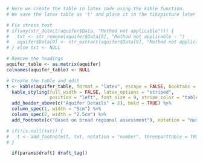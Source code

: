 
<!-- PAGE 1: Headers, table and boxplots -->



<!-- tikzpictures are finicky but allow you to be precise about document placement -->

<!-- 
NOTE: 
This block is a MARKDOWN comment block. But markdown isn't recognized when it's embedded inside latex code.
So any markdown between latex code blocks which \begin{...} and \end{...} won't work, including comments
So when commenting between \begin{...} and \end{...}, use either latex comments (%) or line r comments: `r #Comment`

This code below uses inline R input to be dynamic AND for comments 
-->

```r
# Here we create the table in latex code using the kable function.
# We save the latex table as 't' and place it in the tikzpicture later (see below)

# Fix stress text
# if(any(str_detect(aquifer$Data, "Method not applicable"))) {
#   txt <- str_remove(aquifer$Data[9], "Method not applicable - ")
#   aquifer$Data[9] <- str_extract(aquifer$Data[9], "Method not applicable")
# } else txt <- NULL

# Remove the headings
aquifer_table <- as.matrix(aquifer)
colnames(aquifer_table) <- NULL

# Create the table and edit
t <- kable(aquifer_table, format = "latex", escape = FALSE, booktabs = TRUE, linesep = "") %>%
  kable_styling(full_width = FALSE, latex_options = "striped", 
                position = "left", font_size = 9, stripe_color = "tablegrey") %>%
  add_header_above(c("Aquifer Details" = 2), bold = TRUE) %>%
  column_spec(1, width = "5cm") %>%
  column_spec(2, width = "2.5cm") %>%
  add_footnote(c("Based on broad regional assessment"), notation = "number", threeparttable = TRUE)

# if(!is.null(txt)) {
#   t <- add_footnote(t, txt, notation = "number", threeparttable = TRUE)
# }


```

\begin{tikzpicture}

  `r  # Top blue bar with title and gold line`
  \fill[blue] (current page.north west) rectangle ([yshift = -2.1cm]current page.north east);
  \fill[gold] ([yshift = -2.1cm]current page.north west) rectangle ([yshift = -2.25cm]current page.north east);
  \node[below right = 0.2cm and 0.5cm of current page.north west]{\includegraphics[width = 4.25cm]{../figures/BCID_H_cmyk_rev.pdf}};

  `r  # Title and Aquifer number`
  \node[below = 0.5cm of current page.north, white, font = \Huge\bf] (num) {`r aq_title`};
  \node[below = 0.15cm of num, white, font = \Large\bf] {`r title`};

  `r # Map figure`
  \node[below = 2.6cm of current page.north] (map) {\includegraphics{`r figures_p1$map`}};
  
  `r # Boxplots`
  \node[below = 0.25cm of map.south east, anchor = north east] (third) {\includegraphics[width = 0.18\paperwidth]{`r figures_p1$well_depth`}};
  \node[left = 0cm of third.north west, anchor = north east] (second) {\includegraphics[width = 0.18\paperwidth]{`r figures_p1$water_depth`}};
  \node[left = 0cm of second.north west, anchor = north east] (first) {\includegraphics[width = 0.18\paperwidth]{`r figures_p1$well_yield`}};

  `r # Aquifer Description`
  \node[below = 0.35cm of map.south west, anchor = north west, align = left, text width = 8cm] (desc) {`r desc`};

  `r # Aquifer Table`
  \node[below left = 0.3cm and 0.1cm of desc.south west, anchor = north west]{\renewcommand{\arraystretch}{1.25} `r t`};

  `r # Add legal disclaimer to bottom`
  \node[above right = 0.97cm and 0.8cm of current page.south west, align = left, text width = 20cm, font = \scriptsize] {\textbf{Disclaimer:} Use of information from Aquifer factsheets (accessed by BC government website) is subject to limitation of liability provisions (further described on that website).  That information is provided by the BC government as a public service on an “as is” basis, without warranty of any kind, whether express or implied, and its use is at your own risk.  Under no circumstances will the BC government, or its staff, agents and contractors, be responsible or liable to any person or business entity, for any direct, indirect, special, incidental, consequential or any other loss or damages to any person or business entity based on this factsheet or any use of information from it.};

  `r # Add link to methods`
 \node[above right = 0.58cm and 0.8cm of current page.south west, align = left, font = \scriptsize] {Detailed methods for all figures are described in the companion document (\link{`r companion_link`}{Aquifer Factsheet - Companion Document.pdf}).};
 
 `r # Add link to Aquifer Summary Page`
 \node[above right = 0.25cm and 0.8cm of current page.south west, align = left, font = \scriptsize] {Factsheet generated: `r as.character(Sys.Date())`. Aquifers online: \link{https://apps.nrs.gov.bc.ca/gwells/aquifers }{https://apps.nrs.gov.bc.ca/gwells/aquifers}.};


\end{tikzpicture}

<!-- License information, this can be updated later to be dynamic (i.e. based on a parameter) -->

<!-- \begin{tikzpicture}[remember picture, overlay, inner sep = 5pt, line width=0pt] -->
<!--   \node[above right = 3cm and 2cm of current page.south west, fill = blue, text = white](license){Licensed Groundwater Use Summarized by Type}; -->
<!--   \node[below = 0.1cm of license, font = \it]{*Pending data layer availability*}; -->
<!-- \end{tikzpicture} -->


<!-- Now all the tikzpictures are in place, just need to add table into blank spot -->

<!-- Add vertical space to push table down into position -->
\vspace{16cm}

<!-- Add some padding between rows in the table (here 1.25 means 125% of original spacing) -->



<!-- Add draft watermark -->
```r
  if(params$draft) draft_tag()
```

